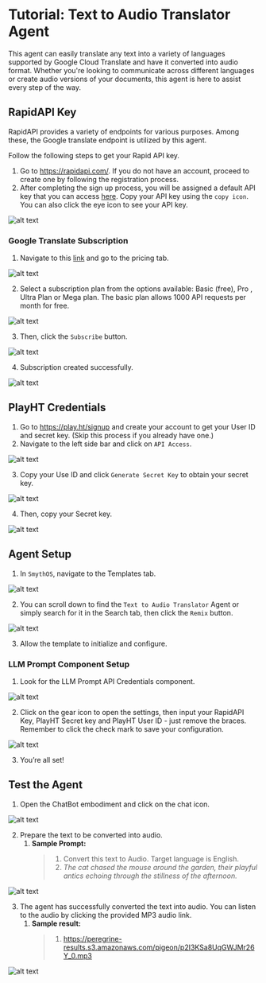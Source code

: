# Tutorial: Text to Audio Translator Agent

This agent can easily translate any text into a variety of languages supported by Google Cloud Translate and have it converted into audio format. Whether you're looking to communicate across different languages or create audio versions of your documents, this agent is here to assist every step of the way.

<Youtube videoId="roQRFVEbprA" title="SmythOS - Text to Audio Translator Agent" /> 

## RapidAPI Key

RapidAPI provides a variety of endpoints for various purposes. Among these, the Google translate endpoint is utilized by this agent.

Follow the following steps to get your Rapid API key.

1. Go to https://rapidapi.com/. If you do not have an account, proceed to create one by following the registration process.
2. After completing the sign up process, you will be assigned a default API key that you can access [here](https://rapidapi.com/developer/apps). Copy your API key using the `copy icon`. You can also click the eye icon to see your API key.

<Image src="/docs/img/text_audio_translator_agent/Image 1.png" alt="alt text" />

### Google Translate Subscription

1. Navigate to this [link](https://rapidapi.com/undergroundapi-undergroundapi-default/api/google-translate113) and go to the pricing tab.

<Image src="/docs/img/text_audio_translator_agent/Image 2.png" alt="alt text" />

2. Select a subscription plan from the options available: Basic (free), Pro , Ultra Plan or Mega plan. The basic plan allows 1000 API requests per month for free.

<Image src="/docs/img/text_audio_translator_agent/Image 3.png" alt="alt text" />

3. Then, click the `Subscribe` button.

<Image src="/docs/img/text_audio_translator_agent/Image 4.png" alt="alt text" />

4. Subscription created successfully.

<Image src="/docs/img/text_audio_translator_agent/Image 5.png" alt="alt text" />

## PlayHT Credentials

1. Go to https://play.ht/signup and create your account to get your User ID and secret key. (Skip this process if you already have one.)
2. Navigate to the left side bar and click on `API Access`.

<Image src="/docs/img/text_audio_translator_agent/Image 6.png" alt="alt text" />

3. Copy your Use ID and click `Generate Secret Key` to obtain your secret key.

<Image src="/docs/img/text_audio_translator_agent/Image 7.png" alt="alt text" />

4. Then, copy your Secret key.

<Image src="/docs/img/text_audio_translator_agent/Image 8.png" alt="alt text" />

## Agent Setup

1. In `SmythOS`, navigate to the Templates tab.

<Image src="/docs/img/text_audio_translator_agent/Image 9.png" alt="alt text" />

2. You can scroll down to find the `Text to Audio Translator` Agent or simply search for it in the Search tab, then click the `Remix` button.

<Image src="/docs/img/text_audio_translator_agent/Image 10.png" alt="alt text" />

3. Allow the template to initialize and configure.

### LLM Prompt Component Setup

1. Look for the LLM Prompt API Credentials component.

<Image src="/docs/img/text_audio_translator_agent/Image 11.png" alt="alt text" />

2. Click on the gear icon to open the settings, then input your RapidAPI Key, PlayHT Secret key and PlayHT User ID - just remove the braces. Remember to click the check mark to save your configuration.

<Image src="/docs/img/text_audio_translator_agent/Image 12.png" alt="alt text" />

3. You’re all set!

## Test the Agent

1. Open the ChatBot embodiment and click on the chat icon.

<Image src="/docs/img/text_audio_translator_agent/Image 13.png" alt="alt text" />

2. Prepare the text to be converted into audio.
   1. **Sample Prompt:**
      >1. Convert this text to Audio. Target language is English.
      >2. *The cat chased the mouse around the garden, their playful antics echoing through the stillness of the afternoon.*

<Image src="/docs/img/text_audio_translator_agent/Image 14.png" alt="alt text" />

3. The agent has successfully converted the text into audio. You can listen to the audio by clicking the provided MP3 audio link.
   1. **Sample result:**
      >1. https://peregrine-results.s3.amazonaws.com/pigeon/p2I3KSa8UqGWJMr26Y_0.mp3 

<Image src="/docs/img/text_audio_translator_agent/Image 15.png" alt="alt text" />
